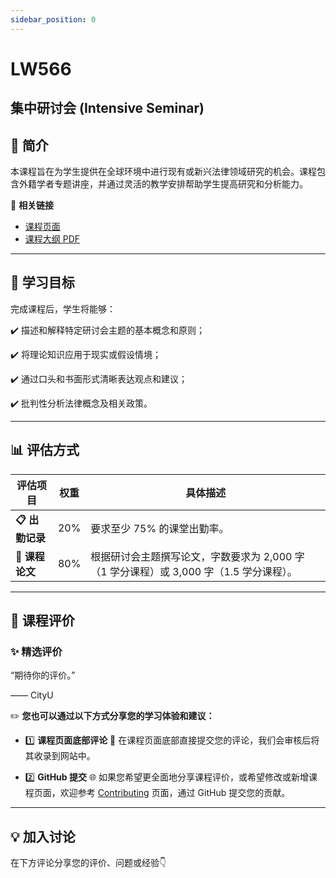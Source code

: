 ```yaml
---
sidebar_position: 0
---
```


# LW566
## 集中研讨会 (Intensive Seminar)

## **📘 简介**
本课程旨在为学生提供在全球环境中进行现有或新兴法律领域研究的机会。课程包含外籍学者专题讲座，并通过灵活的教学安排帮助学生提高研究和分析能力。

🔗 **相关链接**
- [课程页面](https://www.cityu.edu.hk/catalogue/pg/202526/course/LW566.htm)
- [课程大纲 PDF](https://www.cityu.edu.hk/catalogue/pg/202526/course/LW566.pdf)

---

## **🎯 学习目标**

完成课程后，学生将能够：

✔️ 描述和解释特定研讨会主题的基本概念和原则；

✔️ 将理论知识应用于现实或假设情境；

✔️ 通过口头和书面形式清晰表达观点和建议；

✔️ 批判性分析法律概念及相关政策。

---

## **📊 评估方式**

| **评估项目**         | **权重** | **具体描述**                                                                                       |
|---------------------|---------|---------------------------------------------------------------------------------------------------|
| **📋 出勤记录**       | 20%     | 要求至少 75% 的课堂出勤率。                                                                        |
| **📂 课程论文**       | 80%     | 根据研讨会主题撰写论文，字数要求为 2,000 字（1 学分课程）或 3,000 字（1.5 学分课程）。                    |

---

## **💬 课程评价**

### ✨ **精选评价**
<div className={commentStyles.commentBox}>
    <p className={commentStyles.commentText}>
        “期待你的评价。”
    </p>
    <p className={commentStyles.commentAuthor}>—— CityU</p>
</div>

✏️ **您也可以通过以下方式分享您的学习体验和建议：**

- 1️⃣ **课程页面底部评论**
💬 在课程页面底部直接提交您的评论，我们会审核后将其收录到网站中。

- 2️⃣ **GitHub 提交**
🌐 如果您希望更全面地分享课程评价，或希望修改或新增课程页面，欢迎参考 [Contributing](/contributing) 页面，通过 GitHub 提交您的贡献。

---

## **💡 加入讨论**

在下方评论分享您的评价、问题或经验👇
<Utterances />
